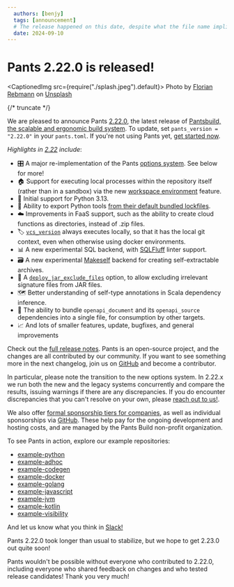 ```yaml
---
  authors: [benjy]
  tags: [announcement]
  # The release happened on this date, despite what the file name implies (which is when this post was authored)
  date: 2024-09-10
---
```


# Pants 2.22.0 is released!

<CaptionedImg src={require("./splash.jpeg").default}>
  Photo by [Florian
  Rebmann](https://unsplash.com/@florianxrebmann?utm_content=creditCopyText&utm_medium=referral&utm_source=unsplash)
  on
  [Unsplash](https://unsplash.com/photos/a-building-with-a-flag-on-top-cWAsvnD9A98?utm_content=creditCopyText&utm_medium=referral&utm_source=unsplash)
</CaptionedImg>

{/* truncate */}

We are pleased to announce Pants [2.22.0](https://github.com/pantsbuild/pants/tree/2.22.x/docs/notes/2.22.x.md), the latest release of [Pantsbuild, the scalable and ergonomic build system](https://www.pantsbuild.org/). To update, set `pants_version = "2.22.0"` in your `pants.toml`. If you're not using Pants yet, [get started now](https://www.pantsbuild.org/2.22/docs/getting-started).

_Highlights in [2.22](https://github.com/pantsbuild/pants/tree/2.22.x/docs/notes/2.22.x.md) include_:

- 🎛 A major re-implementation of the Pants [options system](https://www.pantsbuild.org/2.22/docs/using-pants/key-concepts/options). See below for more!
- 🏠 Support for executing local processes within the repository itself (rather than in a sandbox) via the new [workspace environment](https://www.pantsbuild.org/stable/docs/using-pants/environments#in-workspace-execution-experimental_workspace_environment) feature.
- 🐍 Initial support for Python 3.13.
- 🛫 Ability to export Python tools [from their default bundled lockfiles](https://www.pantsbuild.org/2.22/docs/using-pants/setting-up-an-ide#tool-virtualenvs).
- ☁️ Improvements in FaaS support, such as the ability to create cloud functions as directories, instead of .zip files.
- 🏷️ [`vcs_version`](https://www.pantsbuild.org/stable/reference/targets/vcs_version) always executes locally, so that it has the local git context, even when otherwise using docker environments.
- 📊 A new experimental SQL backend, with [SQLFluff](https://sqlfluff.com/) linter support.
- 🗃️ A new experimental [Makeself](https://makeself.io/) backend for creating self-extractable archives.
- 🫙 A [`deploy_jar_exclude_files`](https://www.pantsbuild.org/2.22/reference/subsystems/jvm#deploy_jar_exclude_files) option, to allow excluding irrelevant signature files from JAR files.
- 🗺️ Better understanding of self-type annotations in Scala dependency inference.
- 🎒 The ability to bundle `openapi_document` and its `openapi_source` dependencies into a single file, for consumption by other targets.
- 📈 And lots of smaller features, update, bugfixes, and general improvements

Check out the [full release notes](https://github.com/pantsbuild/pants/tree/2.22.x/docs/notes/2.22.x.md). Pants is an open-source project, and the changes are all contributed by our community. If you want to see something more in the next changelog, join us on [GitHub](https://github.com/pantsbuild/pants) and become a contributor.

In particular, please note the transition to the new options system. In 2.22.x we run both the new and the legacy systems concurrently and compare the results, issuing warnings if there are any discrepancies. If you do encounter discrepancies that you can't resolve on your own, please [reach out to us!](https://www.pantsbuild.org/community/getting-help).

We also offer [formal sponsorship tiers for companies](https://www.pantsbuild.org/sponsorship), as well as individual sponsorships via [GitHub](https://github.com/sponsors/pantsbuild). These help pay for the ongoing development and hosting costs, and are managed by the Pants Build non-profit organization.

To see Pants in action, explore our example repositories:

- [example-python](https://github.com/pantsbuild/example-python)
- [example-adhoc](https://github.com/pantsbuild/example-adhoc/)
- [example-codegen](https://github.com/pantsbuild/example-codegen)
- [example-docker](https://github.com/pantsbuild/example-docker)
- [example-golang](https://github.com/pantsbuild/example-golang)
- [example-javascript](https://github.com/pantsbuild/example-javascript)
- [example-jvm](https://github.com/pantsbuild/example-jvm)
- [example-kotlin](https://github.com/pantsbuild/example-kotlin)
- [example-visibility](https://github.com/pantsbuild/example-visibility)

And let us know what you think in [Slack!](https://www.pantsbuild.org/community/getting-help)

Pants 2.22.0 took longer than usual to stabilize, but we hope to get 2.23.0 out quite soon!

Pants wouldn't be possible without everyone who contributed to 2.22.0, including everyone who shared feedback on changes and who tested release candidates! Thank you very much!
